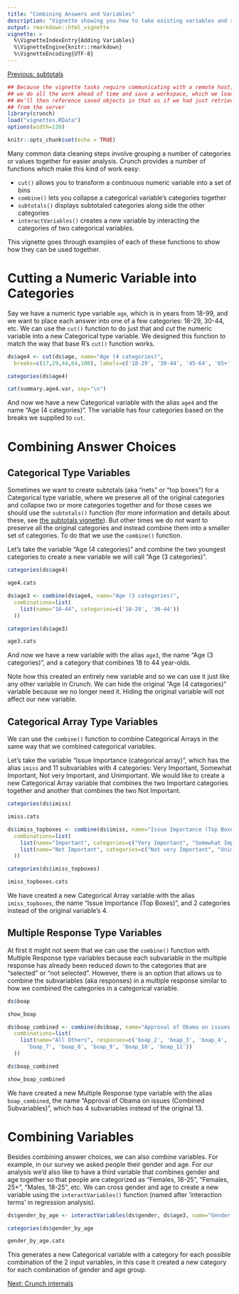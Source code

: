 ```yaml
---
title: "Combining Answers and Variables"
description: "Vignette showing you how to take existing variables and recombine their answers or other variables."
output: rmarkdown::html_vignette
vignette: >
  %\VignetteIndexEntry{Adding Variables}
  %\VignetteEngine{knitr::rmarkdown}
  %\VignetteEncoding{UTF-8}
---
```


[Previous: subtotals](subtotals.html)

```r
## Because the vignette tasks require communicating with a remote host,
## we do all the work ahead of time and save a workspace, which we load here.
## We'll then reference saved objects in that as if we had just retrieved them
## from the server
library(crunch)
load("vignettes.RData")
options(width=120)
```

```r
knitr::opts_chunk$set(echo = TRUE)
```

Many common data cleaning steps involve grouping a number of categories or values together for easier analysis. Crunch provides a number of functions which make this kind of work easy: 

- `cut()` allows you to transform a continuous numeric variable into a set of bins
- `combine()` lets you collapse a categorical variable's categories together
- `subtotals()` displays subtotaled categories along side the other categories
- `interactVariables()` creates a new variable by interacting the categories of two categorical variables.

This vignette goes through examples of each of these functions to show how they can be used together. 

# Cutting a Numeric Variable into Categories
Say we have a numeric type variable `age`, which is in years from 18-99, and we want to place each answer into one of a few categories: 18-29, 30-44, etc. We can use the `cut()` function to do just that and _cut_ the numeric variable into a new Categorical type variable. We designed this function to match the way that base R's `cut()` function works. 

```r
ds$age4 <- cut(ds$age, name="Age (4 categories)",
  breaks=c(17,29,44,64,100), labels=c('18-29', '30-44', '45-64', '65+'))
```
```r
categories(ds$age4)
```
```r
cat(summary.age4.var, sep="\n")
```

And now we have a new Categorical variable with the alias `age4` and the name "Age (4 categories)". The variable has four categories based on the breaks we supplied to `cut`.

# Combining Answer Choices
## Categorical Type Variables
Sometimes we want to create subtotals (aka "nets" or "top boxes") for a Categorical type variable, where we preserve all of the original categories and collapse two or more categories together and for those cases we should use the `subtotals()` function (for more information and details about these, see [the subtotals vignette](subtotals.html)). But other times we do *not* want to preserve all the original categories and instead combine them into a smaller set of categories. To do that we use the `combine()` function.

Let's take the variable "Age (4 categories)" and combine the two youngest categories to create a new variable we will call "Age (3 categories)".

```r
categories(ds$age4)
```
```r
age4.cats
```
```r
ds$age3 <- combine(ds$age4, name="Age (3 categories)", 
  combinations=list(
    list(name="18-44", categories=c('18-29', '30-44'))
  ))
```
```r
categories(ds$age3)
```
```r
age3.cats
```
And now we have a new variable with the alias `age3`, the name "Age (3 categories)", and a category that combines 18 to 44 year-olds.

Note how this created an entirely new variable and so we can use it just like any other variable in Crunch. We can hide the original "Age (4 categories)" variable because we no longer need it. Hiding the original variable will not affect our new variable.

## Categorical Array Type Variables
We can use the `combine()` function to combine Categorical Arrays in the same way that we combined categorical variables.

Let's take the variable "Issue Importance (categorical array)", which has the alias `imiss` and 11 subvariables with 4 categories: Very Important, Somewhat Important, Not very Important, and Unimportant. We would like to create a new Categorical Array variable that combines the two Important categories together and another that combines the two Not Important.

```r
categories(ds$imiss)
```
```r
imiss.cats
```
```r
ds$imiss_topboxes <- combine(ds$imiss, name="Issue Importance (Top Boxes)", 
  combinations=list(
    list(name="Important", categories=c("Very Important", "Somewhat Important")),
    list(name="Not Important", categories=c("Not very Important", "Unimportant"))
  ))
```
```r
categories(ds$imiss_topboxes)
```
```r
imiss_topboxes.cats
```
We have created a new Categorical Array variable with the alias `imiss_topboxes`, the name "Issue Importance (Top Boxes)", and 2 categories instead of the original variable's 4.


## Multiple Response Type Variables
At first it might not seem that we can use the `combine()` function with Multiple Response type variables because each subvariable in the multiple response has already been reduced down to the categories that are "selected" or "not selected". However, there is an option that allows us to combine the subvariables (aka responses) in a multiple response similar to how we combined the categories in a categorical variable.  

```r
ds$boap
```
```r
show_boap
```
```r
ds$boap_combined <- combine(ds$boap, name="Approval of Obama on issues (Combined Subvariables)", 
  combinations=list(
    list(name="All Others", responses=c('boap_2', 'boap_3', 'boap_4', 'boap_5', 'boap_6',
      'boap_7', 'boap_8', 'boap_9', 'boap_10', 'boap_11'))
  ))
```
```r
ds$boap_combined
```
```r
show_boap_combined
```

We have created a new Multiple Response type variable with the alias `boap_combined`, the name "Approval of Obama on issues (Combined Subvariables)", which has 4 subvariables instead of the original 13.

# Combining Variables
Besides combining answer choices, we can also combine variables. For example, in our survey we asked people their gender and age. For our analysis we'd also like to have a third variable that combines gender and age together so that people are categorized as "Females, 18-25", "Females, 25+", "Males, 18-25", etc. We can cross gender and age to create a new variable using the `interactVariables()` function (named after 'interaction terms' in regression analysis).

```r
ds$gender_by_age <- interactVariables(ds$gender, ds$age3, name="Gender by Age")
```
```r
categories(ds$gender_by_age
```
```r
gender_by_age.cats
```

This generates a new Categorical variable with a category for each possible combination of the 2 input variables, in this case it created a new category for each combination of gender and age group. 

[Next: Crunch internals](crunch-internals.html)
